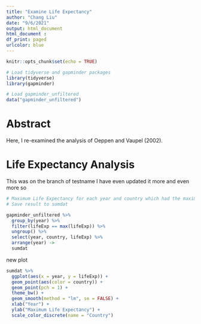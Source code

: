 ```yaml
---
title: "Examine Life Expectancy"
author: "Chang Liu"
date: "9/6/2021"
output: html_document
html_document :
df_print: paged
urlcolor: blue
---
```


```r
knitr::opts_chunk$set(echo = TRUE)
```

```r

# Load tidyverse and gapminder packages
library(tidyverse)
library(gapminder)

# Load gapminder_unfiltered
data("gapminder_unfiltered")
```


# Abstract

Here, I re-examined the analysis of Oeppen and Vaupel (2002).

# Life Expectancy Analysis

This was on the branch of testname
I have even updated it more
and even more so


```r

# Maximum Life Expectancy for each year and country which had the maximum life expectancy
# Save result to sumdat

gapminder_unfiltered %>% 
  group_by(year) %>% 
  filter(lifeExp == max(lifeExp)) %>%
  ungroup() %>% 
  select(year, country, lifeExp) %>% 
  arrange(year) ->
  sumdat

```

new plot
```r

sumdat %>%
  ggplot(aes(x = year, y = lifeExp)) +
  geom_point(aes(color = country)) +
  geom_point(pch = 1) +
  theme_bw() +
  geom_smooth(method = "lm", se = FALSE) +
  xlab("Year") +
  ylab("Maximum Life Expectancy") +
  scale_color_discrete(name = "Country")

```

